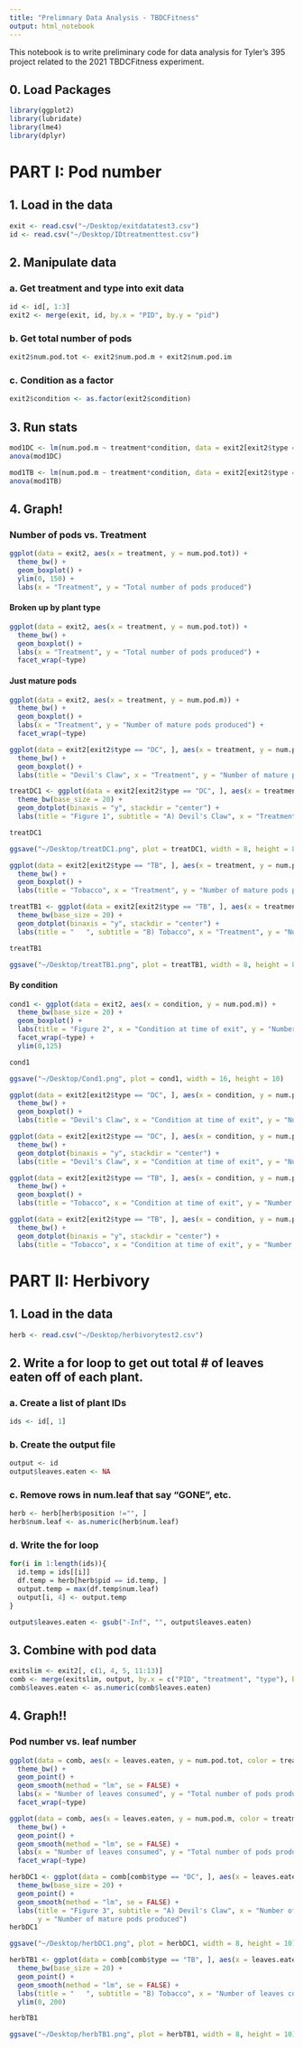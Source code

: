 ```yaml
---
title: "Prelimnary Data Analysis - TBDCFitness"
output: html_notebook
---
```


This notebook is to write preliminary code for data analysis for Tyler's 395 project related to the 2021 TBDCFitness experiment. 

## 0. Load Packages

```r
library(ggplot2)
library(lubridate)
library(lme4)
library(dplyr)
```

# PART I: Pod number 

## 1. Load in the data

```r
exit <- read.csv("~/Desktop/exitdatatest3.csv")
id <- read.csv("~/Desktop/IDtreatmenttest.csv")
```

## 2. Manipulate data
### a. Get treatment and type into exit data

```r
id <- id[, 1:3]
exit2 <- merge(exit, id, by.x = "PID", by.y = "pid")
```

### b. Get total number of pods

```r
exit2$num.pod.tot <- exit2$num.pod.m + exit2$num.pod.im
```

### c. Condition as a factor
```r
exit2$condition <- as.factor(exit2$condition)
```


## 3. Run stats

```r
mod1DC <- lm(num.pod.m ~ treatment*condition, data = exit2[exit2$type == "DC", ])
anova(mod1DC)
```

```r
mod1TB <- lm(num.pod.m ~ treatment*condition, data = exit2[exit2$type == "TB", ])
anova(mod1TB)
```

## 4. Graph! 

### Number of pods vs. Treatment

```r
ggplot(data = exit2, aes(x = treatment, y = num.pod.tot)) + 
  theme_bw() + 
  geom_boxplot() + 
  ylim(0, 150) + 
  labs(x = "Treatment", y = "Total number of pods produced")
```
#### Broken up by plant type

```r
ggplot(data = exit2, aes(x = treatment, y = num.pod.tot)) + 
  theme_bw() + 
  geom_boxplot() + 
  labs(x = "Treatment", y = "Total number of pods produced") + 
  facet_wrap(~type)
```

#### Just mature pods

```r
ggplot(data = exit2, aes(x = treatment, y = num.pod.m)) + 
  theme_bw() + 
  geom_boxplot() + 
  labs(x = "Treatment", y = "Number of mature pods produced") + 
  facet_wrap(~type)
```
```r
ggplot(data = exit2[exit2$type == "DC", ], aes(x = treatment, y = num.pod.m)) + 
  theme_bw() + 
  geom_boxplot() + 
  labs(title = "Devil's Claw", x = "Treatment", y = "Number of mature pods produced")
```

```r
treatDC1 <- ggplot(data = exit2[exit2$type == "DC", ], aes(x = treatment, y = num.pod.m)) + 
  theme_bw(base_size = 20) + 
  geom_dotplot(binaxis = "y", stackdir = "center") + 
  labs(title = "Figure 1", subtitle = "A) Devil's Claw", x = "Treatment", y = "Number of mature pods produced")

treatDC1

ggsave("~/Desktop/treatDC1.png", plot = treatDC1, width = 8, height = 8)
```



```r
ggplot(data = exit2[exit2$type == "TB", ], aes(x = treatment, y = num.pod.m)) + 
  theme_bw() + 
  geom_boxplot() + 
  labs(title = "Tobacco", x = "Treatment", y = "Number of mature pods produced")
```


```r
treatTB1 <- ggplot(data = exit2[exit2$type == "TB", ], aes(x = treatment, y = num.pod.m)) + 
  theme_bw(base_size = 20) + 
  geom_dotplot(binaxis = "y", stackdir = "center") + 
  labs(title = "   ", subtitle = "B) Tobacco", x = "Treatment", y = "Number of mature pods produced")

treatTB1

ggsave("~/Desktop/treatTB1.png", plot = treatTB1, width = 8, height = 8)
```

#### By condition

```r
cond1 <- ggplot(data = exit2, aes(x = condition, y = num.pod.m)) + 
  theme_bw(base_size = 20) + 
  geom_boxplot() + 
  labs(title = "Figure 2", x = "Condition at time of exit", y = "Number of mature pods produced") + 
  facet_wrap(~type) + 
  ylim(0,125)

cond1

ggsave("~/Desktop/Cond1.png", plot = cond1, width = 16, height = 10)
```

```r
ggplot(data = exit2[exit2$type == "DC", ], aes(x = condition, y = num.pod.m)) + 
  theme_bw() + 
  geom_boxplot() + 
  labs(title = "Devil's Claw", x = "Condition at time of exit", y = "Number of mature pods produced")
```


```r
ggplot(data = exit2[exit2$type == "DC", ], aes(x = condition, y = num.pod.m)) + 
  theme_bw() + 
  geom_dotplot(binaxis = "y", stackdir = "center") + 
  labs(title = "Devil's Claw", x = "Condition at time of exit", y = "Number of mature pods produced")
```



```r
ggplot(data = exit2[exit2$type == "TB", ], aes(x = condition, y = num.pod.m)) + 
  theme_bw() + 
  geom_boxplot() + 
  labs(title = "Tobacco", x = "Condition at time of exit", y = "Number of mature pods produced")
```

```r
ggplot(data = exit2[exit2$type == "TB", ], aes(x = condition, y = num.pod.m)) + 
  theme_bw() + 
  geom_dotplot(binaxis = "y", stackdir = "center") + 
  labs(title = "Tobacco", x = "Condition at time of exit", y = "Number of mature pods produced")
```


# PART II: Herbivory

## 1. Load in the data

```r
herb <- read.csv("~/Desktop/herbivorytest2.csv")
```

## 2. Write a for loop to get out total # of leaves eaten off of each plant. 

### a. Create a list of plant IDs

```r
ids <- id[, 1]
```

### b. Create the output file

```r
output <- id
output$leaves.eaten <- NA
```

### c. Remove rows in num.leaf that say "GONE", etc. 

```r
herb <- herb[herb$position !="", ]
herb$num.leaf <- as.numeric(herb$num.leaf)

```


### d. Write the for loop 

```r
for(i in 1:length(ids)){
  id.temp = ids[[i]]
  df.temp = herb[herb$pid == id.temp, ]
  output.temp = max(df.temp$num.leaf)
  output[i, 4] <- output.temp
}
```

```r
output$leaves.eaten <- gsub("-Inf", "", output$leaves.eaten)
```


## 3. Combine with pod data

```r
exitslim <- exit2[, c(1, 4, 5, 11:13)]
comb <- merge(exitslim, output, by.x = c("PID", "treatment", "type"), by.y = c("pid", "treatment", "type"))
comb$leaves.eaten <- as.numeric(comb$leaves.eaten)
```

## 4. Graph!! 

### Pod number vs. leaf number

```r
ggplot(data = comb, aes(x = leaves.eaten, y = num.pod.tot, color = treatment)) + 
  theme_bw() + 
  geom_point() + 
  geom_smooth(method = "lm", se = FALSE) + 
  labs(x = "Number of leaves consumed", y = "Total number of pods produced") + 
  facet_wrap(~type)
```


```r
ggplot(data = comb, aes(x = leaves.eaten, y = num.pod.m, color = treatment)) + 
  theme_bw() + 
  geom_point() + 
  geom_smooth(method = "lm", se = FALSE) + 
  labs(x = "Number of leaves consumed", y = "Total number of pods produced") + 
  facet_wrap(~type)
```

```r
herbDC1 <- ggplot(data = comb[comb$type == "DC", ], aes(x = leaves.eaten, y = num.pod.m, color = treatment)) + 
  theme_bw(base_size = 20) + 
  geom_point() + 
  geom_smooth(method = "lm", se = FALSE) + 
  labs(title = "Figure 3", subtitle = "A) Devil's Claw", x = "Number of leaves consumed", 
       y = "Number of mature pods produced")
herbDC1

ggsave("~/Desktop/herbDC1.png", plot = herbDC1, width = 8, height = 10)
```

```r
herbTB1 <- ggplot(data = comb[comb$type == "TB", ], aes(x = leaves.eaten, y = num.pod.m, color = treatment)) + 
  theme_bw(base_size = 20) + 
  geom_point() + 
  geom_smooth(method = "lm", se = FALSE) + 
  labs(title = "   ", subtitle = "B) Tobacco", x = "Number of leaves consumed", y = "Number of mature pods produced") + 
  ylim(0, 200)

herbTB1

ggsave("~/Desktop/herbTB1.png", plot = herbTB1, width = 8, height = 10)
```

